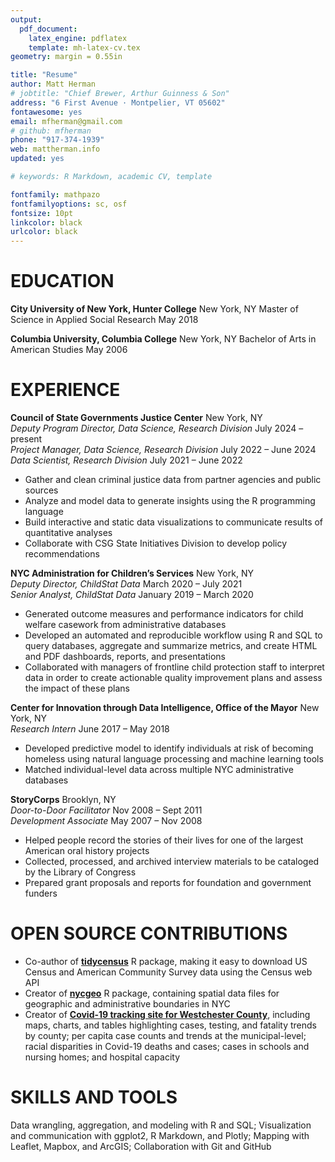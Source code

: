 ```yaml
---
output: 
  pdf_document:
    latex_engine: pdflatex
    template: mh-latex-cv.tex
geometry: margin = 0.55in

title: "Resume"
author: Matt Herman
# jobtitle: "Chief Brewer, Arthur Guinness & Son"
address: "6 First Avenue · Montpelier, VT 05602"
fontawesome: yes
email: mfherman@gmail.com
# github: mfherman
phone: "917-374-1939"
web: mattherman.info
updated: yes

# keywords: R Markdown, academic CV, template

fontfamily: mathpazo
fontfamilyoptions: sc, osf
fontsize: 10pt
linkcolor: black
urlcolor: black
---
```


# EDUCATION
**City University of New York, Hunter College** \hfill New York, NY \newline
Master of Science in Applied Social Research \hfill May 2018 

**Columbia University, Columbia College** \hfill New York, NY \newline
Bachelor of Arts in American Studies \hfill May 2006  

# EXPERIENCE
**Council of State Governments Justice Center** \hfill New York, NY  
*Deputy Program Director, Data Science, Research Division* \hfill July 2024 -- present  
*Project Manager, Data Science, Research Division* \hfill July 2022 -- June 2024  
*Data Scientist, Research Division* \hfill July 2021 -- June 2022  

- Gather and clean criminal justice data from partner agencies and public sources
- Analyze and model data to generate insights using the R programming language
- Build interactive and static data visualizations to communicate results of quantitative analyses
- Collaborate with CSG State Initiatives Division to develop policy recommendations

**NYC Administration for Children’s Services** \hfill New York, NY  
*Deputy Director, ChildStat Data* \hfill March 2020 -- July 2021  
*Senior Analyst, ChildStat Data* \hfill January 2019 -- March 2020  

- Generated outcome measures and performance indicators for child welfare casework from administrative databases
- Developed an automated and reproducible workflow using R and SQL to query databases, aggregate and summarize metrics, and create HTML and PDF dashboards, reports, and presentations
- Collaborated with managers of frontline child protection staff to interpret data in order to create actionable quality improvement plans and assess the impact of these plans
<!-- - Build Covid-19 "Early Alert Dashboard" to track week-to-week changes in child protection metrics -->
<!-- - Create internal R package with functions to support analysis including address geocoding, database connections, common data aggregations, and ggplot2 themes and palettes -->
<!-- - Manage two analysts and support their work product and professional development by conducting frequent code review and teaching R classes -->

**Center for Innovation through Data Intelligence, Office of the Mayor** \hfill New York, NY  
*Research Intern* \hfill June 2017 -- May 2018

- Developed predictive model to identify individuals at risk of becoming homeless using natural language processing and machine learning tools
- Matched individual-level data across multiple NYC administrative databases

<!-- **Mapping the Solidarity Economy Project, Professor Marianna Pavlovskaya** \hfill New York, NY   -->
<!-- *Research Assistant* \hfill February 2018 -- present -->

<!-- - Download, clean, and analyze financial data from the National Credit Union Administration -->
<!-- - Build maps and perform spatial analysis of cooperative businesses -->

<!-- **Ends Meat** \hfill Brooklyn, NY   -->
<!-- *Director of Operations* \hfill March 2015 -- present -->

<!-- - Develop financial, regulatory, and management systems for butcher shop/salumeria -->
<!-- - Create short, medium, and long-term business model and budgets -->

<!-- **Measure of America** \hfill Brooklyn, NY   -->
<!-- *Data Analysis Intern* \hfill Jan 2017 -- June 2017 -->

<!-- - Obtained, cleaned, and analyzed large public datasets including the American Community Survey -->
<!-- - Created maps, graphs, and charts of demographic, economic, and health indicators -->

<!-- **Religion and Society Study** \hfill Lusaka, Zambia   -->
<!-- *Research Coordinator* \hfill June 2016 -- Aug 2016 -->

<!-- -	Built partnerships with and documented political activities of key church groups -->
<!-- -	Conducted interviews with religious and civil society leaders -->
<!-- -	Acquired data from Zambian government agencies related to religious organizations -->

**StoryCorps** \hfill Brooklyn, NY  
*Door-to-Door Facilitator* \hfill Nov 2008 -- Sept 2011  
*Development Associate* \hfill May 2007 -- Nov 2008

- Helped people record the stories of their lives for one of the largest American oral history projects
- Collected, processed, and archived interview materials to be cataloged by the Library of Congress
-	Prepared grant proposals and reports for foundation and government funders

# OPEN SOURCE CONTRIBUTIONS
- Co-author of [**tidycensus**](https://walker-data.com/tidycensus/) R package, making it easy to download US Census and American Community Survey data using the Census web API
- Creator of [**nycgeo**](https://nycgeo.mattherman.info/) R package, containing spatial data files for geographic and administrative boundaries in NYC
- Creator of [**Covid-19 tracking site for Westchester County**](https://westchester-covid.mattherman.info/), including maps, charts, and tables highlighting cases, testing, and fatality trends by county; per capita case counts and trends at the municipal-level; racial disparities in Covid-19 deaths and cases; cases in schools and nursing homes; and hospital capacity

# SKILLS AND TOOLS
Data wrangling, aggregation, and modeling with R and SQL; Visualization and communication with ggplot2, R Markdown, and Plotly; Mapping with Leaflet, Mapbox, and ArcGIS; Collaboration with Git and GitHub